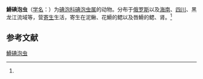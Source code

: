 {{Speciesbox
| name = 䱻碘泡虫
| status = 
| status_system = 
| image = 
| genus = Myxobolus
| species = hemibarbi
| authority = (Dogiel et Achmerov, 1960)<ref name='id9465'>{{cite web| url =http://www.bioinfo.cn/db05/BjdwSpecies.php?action=view&id=9465| title =䱻碘泡虫| work =《中国动物物种编目数据库》| publisher =中国科学院微生物研究所| author =中国科学院动物研究所| accessdate =2009-04-16| deadurl =yes| archiveurl =https://web.archive.org/web/20160305023829/http://www.bioinfo.cn/db05/BjdwSpecies.php?action=view&id=9465| archivedate =2016-03-05}}</ref>
}}

'''䱻碘泡虫'''（[[学名|学名]]：{{lang|la|''Myxobolus hemibarbi''}}）为[[碘泡科|碘泡科]][[碘泡虫属|碘泡虫属]]的动物。分布于[[俄罗斯|俄罗斯]]以及[[海南|海南]]、[[四川|四川]]、黑龙江流域等，营[[寄生|寄生]]生活，寄生在泥鳅、花䱻的鳃以及唇䱻的鳃、肾。<ref name='id9465'/>

== 参考文献 ==
{{reflist}}

{{Wikispecies|Myxobolus hemibarbi}}

[[Category:碘泡虫属|䱻碘泡虫]]


{{Cnidarian-stub}}